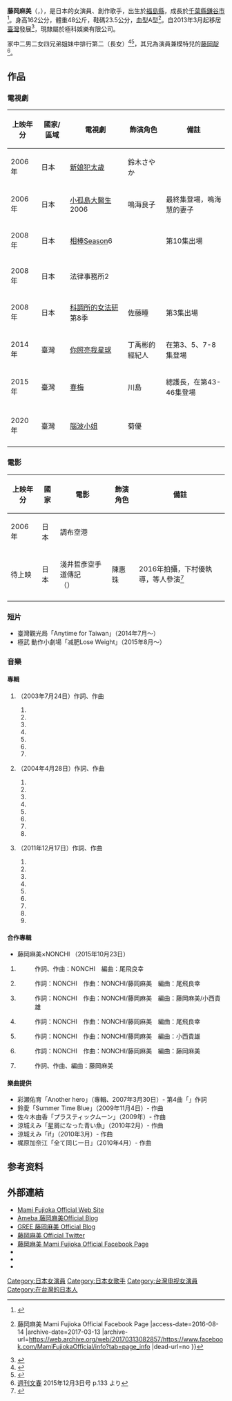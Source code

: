 {{藝人
| 姓名 = 藤岡麻美
| 類型 = 女藝人
| 圖片 = 
| 圖片簡介 = 
| 圖片尺寸 = 
| 原名 = 
| 外文名 = {{lang|ja|ふじおか まみ}}
| 外文 = ja
| 羅馬拼音 = Fujioka Mami
| 出生日期 = {{birth_date_and_age|1982|5|27}}
| 出生地點 = {{JPN}}[[福島縣|福島縣]]
| 國籍 = {{JPN}}
| 音樂類型 = [[流行音樂|流行音樂]]
| 演奏樂器 = [[鼓|鼓]]
| 暱稱 = 
| 語言 = [[日文|日文]]、[[中文|中文]]
| 職業 = [[演員|演員]]、[[歌手|歌手]]
| 親屬 = [[藤岡靛|藤岡靛]]（兄）
| 配偶 = {{marriage|日本男性|2016}}<ref name="sanspo20161104">{{Cite news|url=http://www.sanspo.com/geino/news/20161104/mrg16110417260001-n1.html|script-title=ja:元「チェキッ娘」藤岡麻美が結婚　兄はディーン・フジオカ|newspaper=SANSPO.COM|publisher=産経デジタル|date=2016-11-04|accessdate=2016-11-04|language=ja|archive-date=2020-11-08|archive-url=https://web.archive.org/web/20201108185656/https://www.sanspo.com/geino/news/20161104/mrg16110417260001-n1.html|dead-url=no}}</ref><ref name="cinematoday20161104">{{Cite news|url=http://www.cinematoday.jp/page/N0087292|script-title=ja:ディーン・フジオカの妹、元「チェキッ娘」の藤岡麻美が結婚|publisher=シネマトゥデイ CINEMATODAY|date=2016-11-04|accessdate=2017-01-31|language=ja|author=中山雄一朗|archive-date=2016-11-08|archive-url=https://web.archive.org/web/20161108163136/http://www.cinematoday.jp/page/N0087292|dead-url=no}}</ref><ref name="daily20161105">{{Cite news|url=https://www.daily.co.jp/gossip/2016/11/05/0009640338.shtml|script-title=ja:ディーン様の妹・藤岡麻美が結婚　台湾在住の日本人と|publisher=神戸新聞|newspaper=デイリースポーツ online|date=2016-11-05|accessdate=2017-01-31|language=ja|archive-date=2019-08-12|archive-url=https://web.archive.org/web/20190812132028/https://www.daily.co.jp/gossip/2016/11/05/0009640338.shtml|dead-url=no}}</ref>
| 教育程度 = 
| 活躍年代 = 1998年－至今
| 經紀公司 = 極科娛樂 Visionary Studios
| 相關團體 = {{tsl|ja|チェキッ娘}}（已解散）<br />{{tsl|ja|CHEE'S}}（已解散）<br />{{tsl|ja|blue chee's}}（已解散）
| 代表作 = 
| 網站 = [http://fujioka-mami.com/ Mami Fujioka Official Web Site]
| imdb = 8083519
}}
'''藤岡麻美'''（{{lang|en|Mami Fujioka}}，{{bd|1982年|5月27日|catIdx=T藤}}），是日本的女演員、創作歌手，出生於[[福島縣|福島縣]]，成長於[[千葉縣|千葉縣]][[鎌谷市|鎌谷市]]<ref>{{Cite web |url=http://fujioka-mami.com/profile |script-title=ja:Profile Japanese |publisher=藤岡麻美オフィシャルサイト |language=ja |access-date=2016-08-14 |archive-date=2020-02-17 |archive-url=https://web.archive.org/web/20200217042048/http://fujioka-mami.com/profile |dead-url=no }}</ref>。身高162公分，體重48公斤，鞋碼23.5公分，血型A型<ref>{{Cite web |url=https://www.facebook.com/MamiFujiokaOfficial/info?tab=page_info |title=關於藤岡麻美 Mami Fujioka {{!}} 藤岡麻美 Mami Fujioka Official Facebook Page |access-date=2016-08-14 |archive-date=2017-03-13 |archive-url=https://web.archive.org/web/20170313082857/https://www.facebook.com/MamiFujiokaOfficial/info?tab=page_info |dead-url=no }}</ref>。自2013年3月起移居[[臺灣|臺灣]]發展<ref>{{Cite web|url=http://news.ameba.jp/20130328-53/|title=blue chee’s 6月1日に桃井はること対バンライブが決定！|publisher=日刊アメーバニュース|date=2013-03-28|language=ja|access-date=2016-08-14|archive-date=2017-06-30|archive-url=https://web.archive.org/web/20170630085022/http://news.ameba.jp/20130328-53/|dead-url=no}}</ref>，現隸屬於極科娛樂有限公司。

家中二男二女四兄弟姐妹中排行第二（長女）<ref>{{Cite web|url=http://blog.livedoor.jp/mami_fujioka/archives/50792659.html|publisher=「車の免許取ってから」|script-title=ja:藤岡麻美 BLOG『MAMI'S ROOM』|date=2006-10-17|language=ja|deadurl=yes|archiveurl=https://web.archive.org/web/20160127021443/http://blog.livedoor.jp/mami_fujioka/archives/50792659.html|archivedate=2016-01-27|access-date=2016-08-14}}</ref><ref>{{Cite web|url=http://blog.livedoor.jp/mami_fujioka/archives/18000632.html|publisher=自分でも意味がワカラナイけれど。。|script-title=ja:藤岡麻美 BLOG『MAMI'S ROOM』|date=2005-04-04|language=ja|deadurl=yes|archiveurl=https://web.archive.org/web/20160126235010/http://blog.livedoor.jp/mami_fujioka/archives/18000632.html|archivedate=2016-01-26|access-date=2016-08-14}}</ref>，其兄為演員兼模特兒的[[藤岡靛|藤岡靛]]<ref>[[週刊文春|週刊文春]] 2015年12月3日号 p.133 より</ref>。

==作品==
===電視劇===
{| class="wikitable" border="1"
|-
!  上映年分
!  國家/區域
!  電視劇
!  飾演角色
!  備註
|-
|  2006 年
|  日本
|  [[新娘犯太歲|新娘犯太歲]]
|  鈴木さやか
|　
|-
|  2006 年
|  日本
|  [[小孤島大醫生|小孤島大醫生]]2006
|  鳴海良子
|  最終集登場，鳴海慧的妻子
|-
|  2008 年
|  日本
|  [[相棒|相棒]]Season6
|  
|  第10集出場
|-
|  2008 年
|  日本
|  法律事務所2
|  
|
|-
|  2008 年
|  日本
|  [[科調所的女法研|科調所的女法研]]第8季
|  佐藤瞳
|  第3集出場
|-
|  2014 年
|  臺灣
|  [[你照亮我星球|你照亮我星球]]
|  丁禹彬的經紀人
|  在第3、5、7-8集登場
|-
|  2015 年
|  臺灣
|  [[春梅|春梅]]
|  川島
|  總護長，在第43-46集登場
|-
|-
|  2020 年
|  臺灣
|  [[腦波小姐|腦波小姐]]
|  菊優
|  
|-
|}

===電影===
{| class="wikitable" border="1"
|-
!  上映年分
!  國家
!  電影
!  飾演角色
!  備註
|-
|  2006年
|  日本
|  調布空港
|  
| 
|-
|  待上映
|  日本
|  淺井哲彥空手道傳記<br/>（{{lang|ja|武魂〜浅井哲彦物語〜}}）
|  陳惠珠
|  2016年拍攝，下村優執導，{{tsl|ja|中江翼}}等人參演<ref>{{cite news|url=http://www.chinatimes.com/newspapers/20161028000471-260107|title=《淺井哲彥空手道傳記》電影取景 台中日治建築入鏡|date=2016年10月28日|author=盧金足|location=臺中|newspaper=[[中國時報|中國時報]]|accessdate=2017年1月31日|archive-date=2020年8月14日|archive-url=https://web.archive.org/web/20200814022214/https://www.chinatimes.com/newspapers/20161028000471-260107|dead-url=no}}</ref>
|-
|}

===短片===
*臺灣觀光局「Anytime for Taiwan」（2014年7月～）
*極武 動作小劇場「减肥Lose Weight」（2015年8月～）

===音樂===
====專輯====
#{{lang|ja|Departure}}（2003年7月24日）作詞、作曲
##{{lang|ja|I'm here}}
##{{lang|ja|夕暮れの金魚}}
##{{lang|ja|たいせつなひと}}
##{{lang|ja|Rose}}
##{{lang|ja|ただソレダケ}}
##{{lang|ja|ワンピース}}
##{{lang|ja|Never change}}
#{{lang|ja|Symmetry}}（2004年4月28日）作詞、作曲
##{{lang|ja|明日へ自転車}}
##{{lang|ja|今、会いたい}}
##{{lang|ja|海へ空へ}}
##{{lang|ja|チイサナコエ}}
##{{lang|ja|太陽が傾いてしまう前に}}
##{{lang|ja|午前0時の幻}}
##{{lang|ja|キライな雨もロマンチック}}
##{{lang|ja|分身}}
#{{lang|ja|心守唄〜Aromami Days〜}}（2011年12月17日）作詞、作曲
##{{lang|ja|祈り〜piano instrumental〜}}
##{{lang|ja|Aromami Days}}
##{{lang|ja|Misty}}
##{{lang|ja|ぎょうざ食べたいな}}
##{{lang|ja|おだやかな時間}}
##{{lang|ja|28歳のプレゼント}}
##{{lang|ja|あしたへおやすみなさい}}
##{{lang|ja|はじめよう}}
##{{lang|ja|ぬくぬくのうた〜piano instrumental〜}}

====合作專輯====
*藤岡麻美×NONCHI {{lang|ja|HERS from her 始まりは彼女から}}（2015年10月23日）
#{{lang|ja|生まれてきてくれてありがとう}}
#: 作詞、作曲：NONCHI　編曲：尾飛良幸
#{{lang|ja|To you}}
#: 作詞：NONCHI　作曲：NONCHI/藤岡麻美　編曲：尾飛良幸
#{{lang|ja|Part Of Me}}
#: 作詞：NONCHI　作曲：NONCHI/藤岡麻美　編曲：藤岡麻美/小西貴雄
#{{lang|ja|背中にキス}}
#: 作詞：NONCHI　作曲：NONCHI/藤岡麻美　編曲：尾飛良幸
#{{lang|ja|雪桜}}
#: 作詞：NONCHI　作曲：NONCHI/藤岡麻美　編曲：小西貴雄
#{{lang|ja|まだまだ言えんけぇど}}
#: 作詞：NONCHI　作曲：NONCHI/藤岡麻美　編曲：藤岡麻美
#{{lang|ja|君の蒼}}
#: 作詞、作曲、編曲：藤岡麻美

====樂曲提供====
* 彩瀬佑育「Another hero」（專輯、2007年3月30日）- 第4曲「{{lang|ja|いこう}}」作詞
* 鈴愛「Summer Time Blue」（2009年11月4日）- 作曲
* 佐々木由香「プラスティックムーン」（2009年）- 作曲
* 涼城えみ「星屑になった青い魚」（2010年2月）- 作曲
* 涼城えみ「if」（2010年3月）- 作曲
* 梶原加奈江「全て同じ一日」（2010年4月）- 作曲

==参考资料==
{{reflist}}

==外部連結==
*[http://fujioka-mami.com/ Mami Fujioka Official Web Site] {{Wayback|url=http://fujioka-mami.com/ |date=20210227000413 }}
*[http://ameblo.jp/fujiokamami/ Ameba 藤岡麻美Official Blog] {{Wayback|url=http://ameblo.jp/fujiokamami/ |date=20180426045757 }}
*[http://gree.jp/fujioka_mami/blog GREE 藤岡麻美 Official Blog] {{Wayback|url=http://gree.jp/fujioka_mami/blog |date=20201028033601 }}
*[http://twitter.com/#!/fujiokamami 藤岡麻美 Official Twitter]{{Wayback|url=http://twitter.com/#!/fujiokamami |date=20151219045807 }}
*[https://www.facebook.com/MamiFujiokaOfficial 藤岡麻美 Mami Fujioka Official Facebook Page] {{Wayback|url=https://www.facebook.com/MamiFujiokaOfficial |date=20191231202043 }}
*{{instagram|fujiokamami}}
*{{weibo|mamifujioka}}
*{{youtube|u=fujiokamami}}

{{チェキッ娘}}

{{DEFAULTSORT:Fujioka, Mami}}
[[Category:日本女演員|Category:日本女演員]]
[[Category:日本女歌手|Category:日本女歌手]]
[[Category:台灣电视女演員|Category:台灣电视女演員]]
[[Category:在台灣的日本人|Category:在台灣的日本人]]